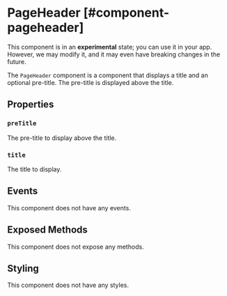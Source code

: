 
# PageHeader [#component-pageheader]

<Callout type="warning" emoji="📔">This component is in an **experimental** state; you can use it in your app. However, we may modify it, and it may even have breaking changes in the future.</Callout>

The `PageHeader` component is a component that displays a title and an optional pre-title. The pre-title is displayed above the title.

## Properties

### `preTitle`

The pre-title to display above the title.

### `title`

The title to display.

## Events

This component does not have any events.

## Exposed Methods

This component does not expose any methods.

## Styling

This component does not have any styles.
